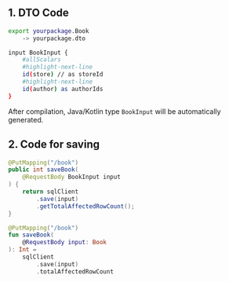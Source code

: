 
## 1. DTO Code

```sh
export yourpackage.Book
    -> yourpackage.dto

input BookInput {
    #allScalars
    #highlight-next-line
    id(store) // as storeId
    #highlight-next-line
    id(author) as authorIds
}
```

After compilation, Java/Kotlin type `BookInput` will be automatically generated.

## 2. Code for saving

<Tabs groupId="language">
<TabItem value="java" label="Java">

```java
@PutMapping("/book")
public int saveBook(
    @RequestBody BookInput input
) {
    return sqlClient
        .save(input)
        .getTotalAffectedRowCount();
}
```

</TabItem>
<TabItem value="kotlin" label="Kotlin">

```kotlin
@PutMapping("/book")
fun saveBook(
    @RequestBody input: Book
): Int =
    sqlClient
        .save(input)
        .totalAffectedRowCount
```

</TabItem>
</Tabs>